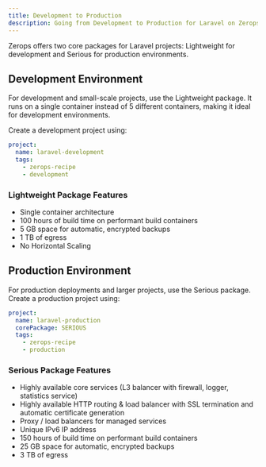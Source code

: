 ```yaml
---
title: Development to Production
description: Going from Development to Production for Laravel on Zerops
---
```


Zerops offers two core packages for Laravel projects: Lightweight for development and Serious for production environments.

## Development Environment

For development and small-scale projects, use the Lightweight package. It runs on a single container instead of 5 different containers, making it ideal for development environments.

Create a development project using:

```yml
project:
  name: laravel-development
  tags:
    - zerops-recipe
    - development
```

### Lightweight Package Features

- Single container architecture
- 100 hours of build time on performant build containers
- 5 GB space for automatic, encrypted backups
- 1 TB of egress
- No Horizontal Scaling

## Production Environment

For production deployments and larger projects, use the Serious package. Create a production project using:

```yml
project:
  name: laravel-production
  corePackage: SERIOUS
  tags:
    - zerops-recipe
    - production
```

### Serious Package Features

- Highly available core services (L3 balancer with firewall, logger, statistics service)
- Highly available HTTP routing & load balancer with SSL termination and automatic certificate generation
- Proxy / load balancers for managed services
- Unique IPv6 IP address
- 150 hours of build time on performant build containers
- 25 GB space for automatic, encrypted backups
- 3 TB of egress

